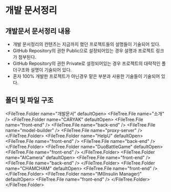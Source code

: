 
# 개발 문서정리

## 개발문서 문서정리 내용

- 개발 문서정리의 컨텐츠는 지금까지 했던 프로젝트들의 설명들이 기술되어 있다.
- GitHub Repository의 권한 Public으로 설정되어있는 경우 설명과 프로젝트 링크가 첨부된다.
- GitHub Repository의 권한 Private로 설정되어있는 경우 프로젝트의 대략적인 폴더구조와 설명이 기술되어 있다.
- 혼자 100% 개발한 프로젝트가 아닌경우 맡은 부분과 사용한 기술들이 기술되어 있다.

## 폴더 및 파일 구조

<FileTree.Folder name="개발문서" defaultOpen>
  <FileTree.File name="소개" />
  <FileTree.Folder name="CARYAK" defaultOpen>
    <FileTree.File name="front-end" />
    <FileTree.File name="back-end" />
    <FileTree.File name="model-builder" />
    <FileTree.File name="proxy-server" />
  </FileTree.Folder>
  <FileTree.Folder name="HelpU" defaultOpen>
    <FileTree.File name="front-end" />
    <FileTree.File name="back-end" />
  </FileTree.Folder>
  <FileTree.Folder name="DuoBattleGame" defaultOpen>
    <FileTree.File name="front-end" />
  </FileTree.Folder>
  <FileTree.Folder name="AICamera" defaultOpen>
    <FileTree.File name="front-end" />
    <FileTree.File name="back-end" />
  </FileTree.Folder>
  <FileTree.Folder name="CHAMCHAM" defaultOpen>
    <FileTree.File name="front-end" />
  </FileTree.Folder>
  <FileTree.Folder name="IM(Insulin Manager)" defaultOpen>
    <FileTree.File name="front-end" />
  </FileTree.Folder>
</FileTree.Folder>

